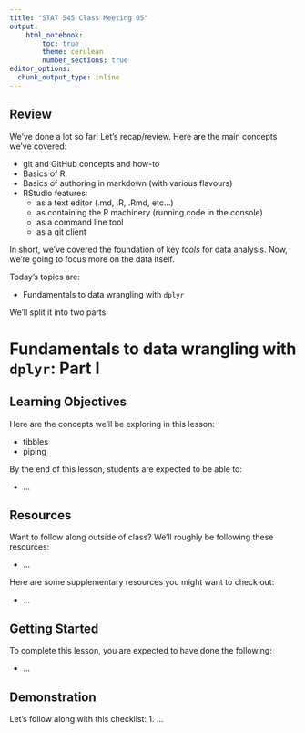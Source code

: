 ```yaml
---
title: "STAT 545 Class Meeting 05"
output:
    html_notebook:
        toc: true
        theme: cerulean
        number_sections: true
editor_options: 
  chunk_output_type: inline
---
```


## Review

We've done a lot so far! Let's recap/review. Here are the main concepts we've covered:

- git and GitHub concepts and how-to
- Basics of R
- Basics of authoring in markdown (with various flavours)
- RStudio features:
    - as a text editor (.md, .R, .Rmd, etc...)
    - as containing the R machinery (running code in the console)
    - as a command line tool
    - as a git client

In short, we've covered the foundation of key _tools_ for data analysis. Now, we're going to focus more on the data itself. 
    

Today's topics are:

- Fundamentals to data wrangling with `dplyr`

We'll split it into two parts.

# Fundamentals to data wrangling with `dplyr`: Part I

## Learning Objectives

Here are the concepts we’ll be exploring in this lesson:

- tibbles
- piping

By the end of this lesson, students are expected to be able to:

- ...

## Resources

Want to follow along outside of class? We’ll roughly be following these resources:

- ...

Here are some supplementary resources you might want to check out:

- ...

## Getting Started

To complete this lesson, you are expected to have done the following:

- ...

## Demonstration

Let’s follow along with this checklist:
1. ...